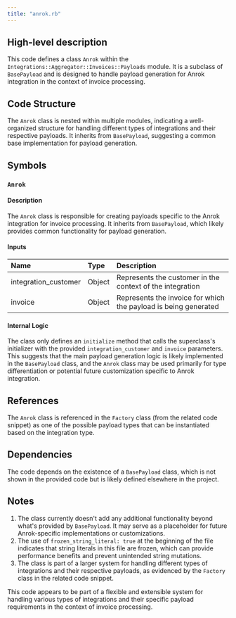 ```yaml
---
title: "anrok.rb"
---
```


## High-level description
This code defines a class `Anrok` within the `Integrations::Aggregator::Invoices::Payloads` module. It is a subclass of `BasePayload` and is designed to handle payload generation for Anrok integration in the context of invoice processing.

## Code Structure
The `Anrok` class is nested within multiple modules, indicating a well-organized structure for handling different types of integrations and their respective payloads. It inherits from `BasePayload`, suggesting a common base implementation for payload generation.

## Symbols

### `Anrok`
#### Description
The `Anrok` class is responsible for creating payloads specific to the Anrok integration for invoice processing. It inherits from `BasePayload`, which likely provides common functionality for payload generation.

#### Inputs
| Name | Type | Description |
|:-----|:-----|:------------|
| integration_customer | Object | Represents the customer in the context of the integration |
| invoice | Object | Represents the invoice for which the payload is being generated |

#### Internal Logic
The class only defines an `initialize` method that calls the superclass's initializer with the provided `integration_customer` and `invoice` parameters. This suggests that the main payload generation logic is likely implemented in the `BasePayload` class, and the `Anrok` class may be used primarily for type differentiation or potential future customization specific to Anrok integration.

## References
The `Anrok` class is referenced in the `Factory` class (from the related code snippet) as one of the possible payload types that can be instantiated based on the integration type.

## Dependencies
The code depends on the existence of a `BasePayload` class, which is not shown in the provided code but is likely defined elsewhere in the project.

## Notes
1. The class currently doesn't add any additional functionality beyond what's provided by `BasePayload`. It may serve as a placeholder for future Anrok-specific implementations or customizations.
2. The use of `frozen_string_literal: true` at the beginning of the file indicates that string literals in this file are frozen, which can provide performance benefits and prevent unintended string mutations.
3. The class is part of a larger system for handling different types of integrations and their respective payloads, as evidenced by the `Factory` class in the related code snippet.

This code appears to be part of a flexible and extensible system for handling various types of integrations and their specific payload requirements in the context of invoice processing.